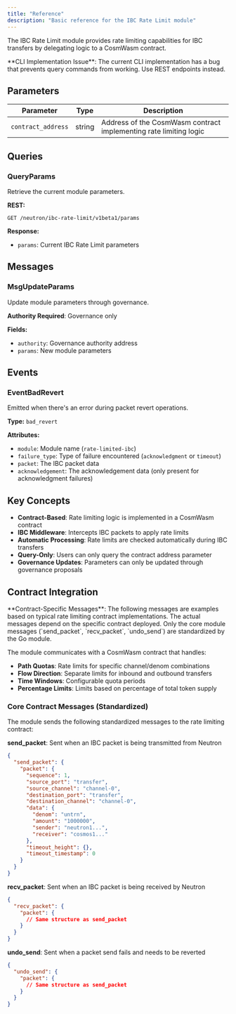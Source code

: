 ```yaml
---
title: "Reference"
description: "Basic reference for the IBC Rate Limit module"
---
```


The IBC Rate Limit module provides rate limiting capabilities for IBC transfers by delegating logic to a CosmWasm contract.

<Warning>
**CLI Implementation Issue**: The current CLI implementation has a bug that prevents query commands from working. Use REST endpoints instead.
</Warning>

## Parameters

| Parameter | Type | Description |
| --- | --- | --- |
| `contract_address` | string | Address of the CosmWasm contract implementing rate limiting logic |

## Queries

### QueryParams
Retrieve the current module parameters.

**REST:**
```
GET /neutron/ibc-rate-limit/v1beta1/params
```

**Response:**
- `params`: Current IBC Rate Limit parameters

## Messages

### MsgUpdateParams
Update module parameters through governance.

**Authority Required**: Governance only

**Fields:**
- `authority`: Governance authority address
- `params`: New module parameters

## Events

### EventBadRevert
Emitted when there's an error during packet revert operations.

**Type:** `bad_revert`

**Attributes:**
- `module`: Module name (`rate-limited-ibc`)
- `failure_type`: Type of failure encountered (`acknowledgment` or `timeout`)
- `packet`: The IBC packet data
- `acknowledgement`: The acknowledgement data (only present for acknowledgment failures)

## Key Concepts

- **Contract-Based**: Rate limiting logic is implemented in a CosmWasm contract
- **IBC Middleware**: Intercepts IBC packets to apply rate limits
- **Automatic Processing**: Rate limits are checked automatically during IBC transfers
- **Query-Only**: Users can only query the contract address parameter
- **Governance Updates**: Parameters can only be updated through governance proposals

## Contract Integration

<Warning>
**Contract-Specific Messages**: The following messages are examples based on typical rate limiting contract implementations. The actual messages depend on the specific contract deployed. Only the core module messages (`send_packet`, `recv_packet`, `undo_send`) are standardized by the Go module.
</Warning>

The module communicates with a CosmWasm contract that handles:
- **Path Quotas**: Rate limits for specific channel/denom combinations
- **Flow Direction**: Separate limits for inbound and outbound transfers
- **Time Windows**: Configurable quota periods
- **Percentage Limits**: Limits based on percentage of total token supply

### Core Contract Messages (Standardized)

The module sends the following standardized messages to the rate limiting contract:

**send_packet**: Sent when an IBC packet is being transmitted from Neutron
```json
{
  "send_packet": {
    "packet": {
      "sequence": 1,
      "source_port": "transfer",
      "source_channel": "channel-0",
      "destination_port": "transfer", 
      "destination_channel": "channel-0",
      "data": {
        "denom": "untrn",
        "amount": "1000000",
        "sender": "neutron1...",
        "receiver": "cosmos1..."
      },
      "timeout_height": {},
      "timeout_timestamp": 0
    }
  }
}
```

**recv_packet**: Sent when an IBC packet is being received by Neutron  
```json
{
  "recv_packet": {
    "packet": {
      // Same structure as send_packet
    }
  }
}
```

**undo_send**: Sent when a packet send fails and needs to be reverted
```json
{
  "undo_send": {
    "packet": {
      // Same structure as send_packet  
    }
  }
}
``` 